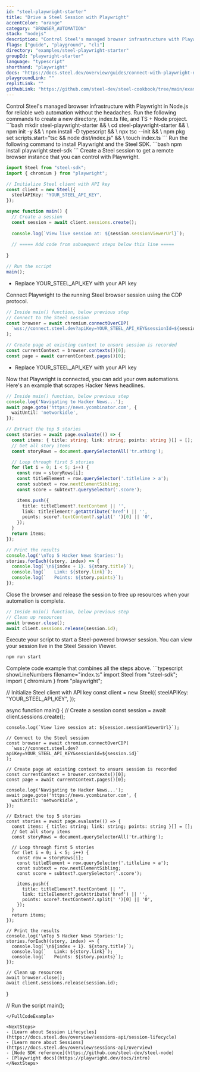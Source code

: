 ```yaml
---
id: "steel-playwright-starter"
title: "Drive a Steel Session with Playwright"
accentColor: "orange"
category: "BROWSER_AUTOMATION"
stack: "nodejs"
description: "Control Steel's managed browser infrastructure with Playwright in Node.js for reliable web automation without the headaches."
flags: ["guide", "playground", "cli"]
directory: "examples/steel-playwright-starter"
groupId: "playwright-starter"
language: "typescript"
shorthand: "playwright"
docs: "https://docs.steel.dev/overview/guides/connect-with-playwright-node"
playgroundLink: ""
replitLink: ""
githubLink: "https://github.com/steel-dev/steel-cookbook/tree/main/examples/steel-playwright-starter"
---
```


<Intro skipLink="#full-code-example">
  Control Steel's managed browser infrastructure with Playwright in Node.js for reliable web automation without the headaches.
</Intro>

<Step number={1} title="Optional: Create a new directory & environment">
  Run the following commands to create a new directory, index.ts file, and TS + Node project.
  ```bash
  mkdir steel-playwright-starter && \
  cd steel-playwright-starter && \
  npm init -y && \
  npm install -D typescript && \
  npx tsc --init && \
  npm pkg set scripts.start="tsc && node dist/index.js" && \
  touch index.ts
  ```
</Step>

<Step number={2} title="Install Playwright and Steel SDK">
  Run the following command to install Playwright and the Steel SDK.
  ```bash
  npm install playwright steel-sdk
  ```
</Step>

<Step number={3} title="Start a Steel Session">
  Create a Steel session to get a remote browser instance that you can control with Playwright.

  ```typescript showLineNumbers filename="index.ts" /YOUR_STEEL_API_KEY/#1
  import Steel from "steel-sdk";
  import { chromium } from "playwright";

  // Initialize Steel client with API key
  const client = new Steel({
    steelAPIKey: "YOUR_STEEL_API_KEY",
  });

  async function main() {
    // Create a session
    const session = await client.sessions.create();
    
    console.log(`View live session at: ${session.sessionViewerUrl}`);
    
    // ===== Add code from subsequent steps below this line =====
    
  }

  // Run the script
  main();
  ```
  - Replace <HighlightRef id={1}>YOUR_STEEL_API_KEY</HighlightRef> with your API key
</Step>

<Step number={4} title="Connect Playwright to Your Session">
  Connect Playwright to the running Steel browser session using the CDP protocol.

  ```typescript showLineNumbers{15} filename="index.ts" /YOUR_STEEL_API_KEY/#1
  // Inside main() function, below previous step
  // Connect to the Steel session
  const browser = await chromium.connectOverCDP(
    `wss://connect.steel.dev?apiKey=YOUR_STEEL_API_KEY&sessionId=${session.id}`
  );

  // Create page at existing context to ensure session is recorded
  const currentContext = browser.contexts()[0];
  const page = await currentContext.pages()[0];
  ```
  - Replace <HighlightRef id={1}>YOUR_STEEL_API_KEY</HighlightRef> with your API key
</Step>

<Step number={5} title="Perform Browser Automation">
  Now that Playwright is connected, you can add your own automations. Here's an example that scrapes Hacker News headlines.

  ```typescript showLineNumbers{23} filename="index.ts"
  // Inside main() function, below previous step
  console.log('Navigating to Hacker News...');
  await page.goto('https://news.ycombinator.com', {
    waitUntil: 'networkidle',
  });

  // Extract the top 5 stories
  const stories = await page.evaluate(() => {
    const items: { title: string; link: string; points: string }[] = [];
    // Get all story items
    const storyRows = document.querySelectorAll('tr.athing');

    // Loop through first 5 stories
    for (let i = 0; i < 5; i++) {
      const row = storyRows[i];
      const titleElement = row.querySelector('.titleline > a');
      const subtext = row.nextElementSibling;
      const score = subtext?.querySelector('.score');

      items.push({
        title: titleElement?.textContent || '',
        link: titleElement?.getAttribute('href') || '',
        points: score?.textContent?.split(' ')[0] || '0',
      });
    }
    return items;
  });

  // Print the results
  console.log('\nTop 5 Hacker News Stories:');
  stories.forEach((story, index) => {
    console.log(`\n${index + 1}. ${story.title}`);
    console.log(`   Link: ${story.link}`);
    console.log(`   Points: ${story.points}`);
  });
  ```
</Step>

<Step number={6} title="Release the Session When Done">
  Close the browser and release the session to free up resources when your automation is complete.

  ```typescript showLineNumbers{59} filename="index.ts"
  // Inside main() function, below previous step
  // Clean up resources
  await browser.close();
  await client.sessions.release(session.id);
  ```
</Step>

<Step number={8} title="Run Your Script" isLast>
  Execute your script to start a Steel-powered browser session. You can view your session live in the Steel Session Viewer.

  ```bash
  npm run start
  ```
</Step>

<FullCodeExample id="full-code-example" title="Full Example">
  Complete code example that combines all the steps above.
  ```typescript showLineNumbers filename="index.ts"
  import Steel from "steel-sdk";
  import { chromium } from "playwright";

  // Initialize Steel client with API key
  const client = new Steel({
    steelAPIKey: "YOUR_STEEL_API_KEY",
  });

  async function main() {
    // Create a session
    const session = await client.sessions.create();
    
    console.log(`View live session at: ${session.sessionViewerUrl}`);
    
    // Connect to the Steel session
    const browser = await chromium.connectOverCDP(
      `wss://connect.steel.dev?apiKey=YOUR_STEEL_API_KEY&sessionId=${session.id}`
    );

    // Create page at existing context to ensure session is recorded
    const currentContext = browser.contexts()[0];
    const page = await currentContext.pages()[0];
  
    console.log('Navigating to Hacker News...');
    await page.goto('https://news.ycombinator.com', {
      waitUntil: 'networkidle',
    });

    // Extract the top 5 stories
    const stories = await page.evaluate(() => {
      const items: { title: string; link: string; points: string }[] = [];
      // Get all story items
      const storyRows = document.querySelectorAll('tr.athing');

      // Loop through first 5 stories
      for (let i = 0; i < 5; i++) {
        const row = storyRows[i];
        const titleElement = row.querySelector('.titleline > a');
        const subtext = row.nextElementSibling;
        const score = subtext?.querySelector('.score');

        items.push({
          title: titleElement?.textContent || '',
          link: titleElement?.getAttribute('href') || '',
          points: score?.textContent?.split(' ')[0] || '0',
        });
      }
      return items;
    });

    // Print the results
    console.log('\nTop 5 Hacker News Stories:');
    stories.forEach((story, index) => {
      console.log(`\n${index + 1}. ${story.title}`);
      console.log(`   Link: ${story.link}`);
      console.log(`   Points: ${story.points}`);
    });

    // Clean up resources
    await browser.close();
    await client.sessions.release(session.id);
  }

  // Run the script
  main();
  ```
</FullCodeExample>

<NextSteps>
  - [Learn about Session Lifecycles](https://docs.steel.dev/overview/sessions-api/session-lifecycle)
  - [Learn more about Sessions](https://docs.steel.dev/overview/sessions-api/overview)
  - [Node SDK reference](https://github.com/steel-dev/steel-node)
  - [Playwright docs](https://playwright.dev/docs/intro)
</NextSteps>